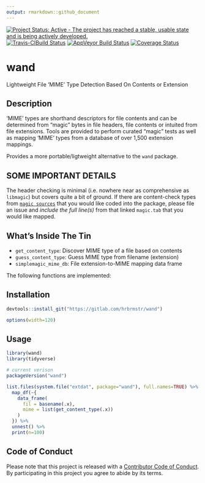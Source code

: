 ```yaml
---
output: rmarkdown::github_document
---
```


[![Project Status: Active - The project has reached a stable, usable state and is being actively developed.](http://www.repostatus.org/badges/0.1.0/active.svg)](http://www.repostatus.org/#active) 
[![Travis-CIBuild Status](https://travis-ci.org/hrbrmstr/simplemagic.svg?branch=master)](https://travis-ci.org/hrbrmstr/simplemagic) 
[![AppVeyor Build Status](https://ci.appveyor.com/api/projects/status/github/hrbrmstr/simplemagic?branch=master&svg=true)](https://ci.appveyor.com/project/hrbrmstr/simplemagic)
[![Coverage Status](https://img.shields.io/codecov/c/github/hrbrmstr/simplemagic/master.svg)](https://codecov.io/github/hrbrmstr/simplemagic?branch=master) 

# wand

Lightweight File 'MIME' Type Detection Based On Contents or Extension

## Description

'MIME' types are shorthand descriptors for file contents and can be
determined from "magic" bytes in file headers, file contents or intuited from
file extensions. Tools are provided to perform curated "magic" tests as well
as mapping 'MIME' types from a database of over 1,500 extension mappings.

Provides a more portable/ligtweight alternative to the `wand` package.

## SOME IMPORTANT DETAILS

The header checking is minimal (i.e. nowhere near as comprehensive as `libmagic`) but covers quite a bit of ground. If there are content-check types from [`magic sources`](https://github.com/threatstack/libmagic/tree/master/magic/) that you would like coded into the package, please file an issue and _include the full line(s)_ from that linked `magic.tab` that you would like mapped.

## What's Inside The Tin

- `get_content_type`:	Discover MIME type of a file based on contents
- `guess_content_type`:	Guess MIME type from filename (extension)
- `simplemagic_mime_db`:	File extension-to-MIME mapping data frame

The following functions are implemented:

## Installation

```r
devtools::install_git("https://gitlab.com/hrbrmstr/wand")
```

```r
options(width=120)
```

## Usage

```r
library(wand)
library(tidyverse)

# current verison
packageVersion("wand")
```

```r
list.files(system.file("extdat", package="wand"), full.names=TRUE) %>% 
  map_df(~{
    data_frame(
      fil = basename(.x),
      mime = list(get_content_type(.x))
    )
  }) %>% 
  unnest() %>% 
  print(n=100)
```

## Code of Conduct

Please note that this project is released with a [Contributor Code of Conduct](CONDUCT.md). By participating in this project you agree to abide by its terms.

